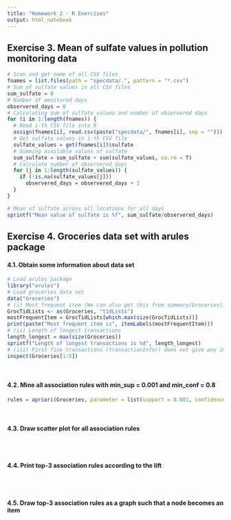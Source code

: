 ```yaml
---
title: "Homework 2 - R Exercises"
output: html_notebook
---
```


## Exercise 3. Mean of sulfate values in pollution monitoring data
```r
# Scan and get name of all CSV files
fnames = list.files(path = "specdata/.", pattern = "*.csv")
# Sum of sulfate values in all CSV files
sum_sulfate = 0
# Number of monitored days
observered_days = 0
# Calculating sum of sulfate values and number of observered days
for (i in 1:length(fnames)) {
  # Read i-th CSV file into R
  assign(fnames[i], read.csv(paste("specdata/", fnames[i], sep = "")))
  # Get sulfate values in i-th CSV file
  sulfate_values = get(fnames[i])$sulfate
  # Summing available values of sulfate
  sum_sulfate = sum_sulfate + sum(sulfate_values, na.rm = T)
  # Calculate number of observered days
  for (j in 1:length(sulfate_values)) {
    if (!is.na(sulfate_values[j]))
      observered_days = observered_days + 1
  }
}

# Mean of sulfate across all locations for all days
sprintf("Mean value of sulfate is %f", sum_sulfate/observered_days)
```

## Exercise 4. Groceries data set with arules package

#### 4.1. Obtain some information about data set
```r
# Load arules package
library("arules")
# Load groceries data set
data("Groceries")
# (i) Most frequent item (We can also get this from summary(Groceries))
GrocTidLists <- as(Groceries, "tidLists")
mostFrequentItem = GrocTidLists[which.max(size(GrocTidLists))]
print(paste("Most frequent item is", itemLabels(mostFrequentItem)))
# (ii) Length of longest transactions
length_longest = max(size(Groceries))
sprintf("Length of longest transactions is %d", length_longest)
# (iii) First five transactions (transactionInfo() does not give any information)
inspect(Groceries[1:5])
```
</br>

#### 4.2. Mine all association rules with min_sup = 0.001 and min_conf = 0.8
```r
rules = apriori(Groceries, parameter = list(support = 0.001, confidence = 0.8))
```
</br>

#### 4.3. Draw scatter plot for all association rules
```r

```
</br>

#### 4.4. Print top-3 association rules according to the lift
```r

```
</br>

#### 4.5. Draw top-3 association rules as a graph such that a node becomes an item
```r

```
</br>
